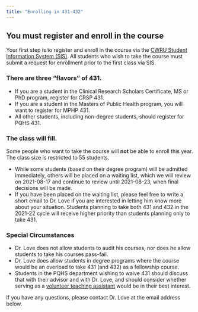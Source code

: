 ```yaml
---
title: "Enrolling in 431-432"
---
```


## You must register and enroll in the course

Your first step is to register and enroll in the course via the [CWRU Student Information System (SIS)](https://sis.case.edu/). All students who wish to take the course must submit a request for enrollment prior to the first class via SIS.

### There are three "flavors" of 431. 

- If you are a student in the Clinical Research Scholars Certificate, MS or PhD program, register for CRSP 431.
- If you are a student in the Masters of Public Health program, you will want to register for MPHP 431.
- All other students, including non-degree students, should register for PQHS 431.

### The class will fill. 

Some people who want to take the course will **not** be able to enroll this year. The class size is restricted to 55 students.

- While some students (based on their degree program) will be admitted immediately, others will be placed on a waiting list, which we will review on 2021-08-17 and continue to review until 2021-08-23, when final decisions will be made. 
- If you have been placed on the waiting list, please feel free to write a short email to Dr. Love if you are interested in letting him know more about your situation. Students planning to take both 431 and 432 in the 2021-22 cycle will receive higher priority than students planning only to take 431.

### Special Circumstances

- Dr. Love does not allow students to audit his courses, nor does he allow students to take his courses pass-fail.
- Dr. Love does allow students in degree programs where the course would be an overload to take 431 (and 432) as a fellowship course.
- Students in the PQHS department wishing to waive 431 should discuss that with their advisor and with Dr. Love, and should consider whether serving as a [volunteer teaching assistant](http://bit.ly/ta-positions-431-2021) would be in their best interest.

If you have any questions, please contact Dr. Love at the email address below.